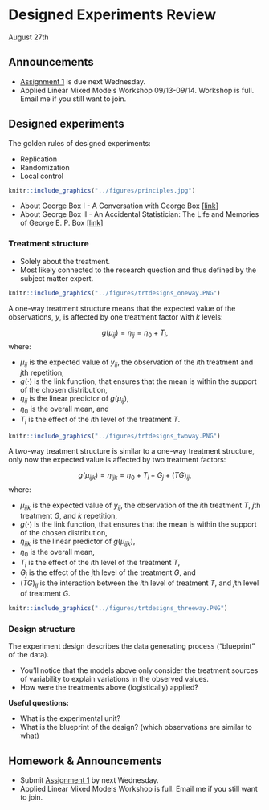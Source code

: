 # Designed Experiments Review      
August 27th  

## Announcements

- [Assignment 1](https://stat870.github.io/fall2025/assignments/Assignment1_YourLastName.pdf) is due next Wednesday. 
- Applied Linear Mixed Models Workshop 09/13-09/14. Workshop is full. Email me if you still want to join.  

## Designed experiments  

The golden rules of designed experiments: 

- Replication 
- Randomization 
- Local control 

```r
knitr::include_graphics("../figures/principles.jpg")
```

- About George Box I - A Conversation with George Box [[link](https://projecteuclid.org/journals/statistical-science/volume-2/issue-3/A-Conversation-with-George-Box/10.1214/ss/1177013223.full)] 
- About George Box II - An Accidental Statistician: The Life and Memories of George E. P. Box [[link](https://www.amazon.com/Accidental-Statistician-Life-Memories-George/dp/1118400887)] 


### Treatment structure

- Solely about the treatment. 
- Most likely connected to the research question and thus defined by the subject matter expert.  

```r
knitr::include_graphics("../figures/trtdesigns_oneway.PNG")
```

A one-way treatment structure means that the expected value of the observations, $y$, is affected by one treatment factor with $k$ levels:   

$$g(\mu_{ij}) = \eta_{ij} = \eta_{0} + T_i,$$
where:

- $\mu_{ij}$ is the expected value of $y_{ij}$, the observation of the $i$th treatment and $j$th repetition, 
- $g(\cdot)$ is the link function, that ensures that the mean is within the support of the chosen distribution, 
- $\eta_{ij}$ is the linear predictor of $g(\mu_{ij})$, 
- $\eta_{0}$ is the overall mean, and 
- $T_i$ is the effect of the $i$th level of the treatment $T$. 

```r
knitr::include_graphics("../figures/trtdesigns_twoway.PNG")
```

A two-way treatment structure is similar to a one-way treatment structure, only now the expected value is affected by two treatment factors:   

$$g(\mu_{ijk}) = \eta_{ijk} = \eta_{0} + T_i + G_j + (TG)_{ij} ,$$
where:

- $\mu_{ijk}$ is the expected value of $y_{ij}$, the observation of the $i$th treatment $T$, $j$th treatment $G$, and $k$ repetition, 
- $g(\cdot)$ is the link function, that ensures that the mean is within the support of the chosen distribution, 
- $\eta_{ijk}$ is the linear predictor of $g(\mu_{ijk})$, 
- $\eta_{0}$ is the overall mean,  
- $T_i$ is the effect of the $i$th level of the treatment $T$, 
- $G_j$ is the effect of the $j$th level of the treatment $G$, and 
- $(TG)_{ij}$ is the interaction between the $i$th level of treatment $T$, and $j$th level of treatment $G$. 

```r
knitr::include_graphics("../figures/trtdesigns_threeway.PNG")
```

### Design structure  

The experiment design describes the data generating process ("blueprint" of the data). 

- You'll notice that the models above only consider the treatment sources of variability to explain variations in the observed values. 
- How were the treatments above (logistically) applied? 

**Useful questions:** 

- What is the experimental unit?  
- What is the blueprint of the design? (which observations are similar to what) 



## Homework & Announcements  

- Submit [Assignment 1](https://stat870.github.io/fall2025/assignments/Assignment1_YourLastName.pdf) by next Wednesday. 
- Applied Linear Mixed Models Workshop is full. Email me if you still want to join. 

